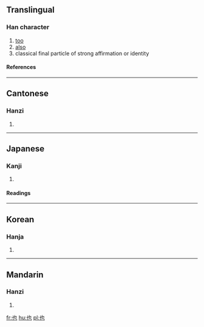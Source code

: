 ==Translingual==
{{stroke order|type=animate}}
===Han character===
{{Han char|rn=5|rad=乙|as=02|sn=3|four=4471<sub>2</sub>|canj=心木 (PD)}}
# [[too]]
# [[also]]
# classical final particle of strong affirmation or identity
====References====
{{Han ref|kx=0084.040|dkj=00171|dj=0170.040|hdz=10050.050|uh=4E5F|ud=20063|bh=A45D|bd=42077}}
----

==Cantonese==
===Hanzi===
{{yue-hanzi|jyut=|y=ya5}}
# {{defn|Cantonese}}
----
==Japanese==
===Kanji===
{{ja-kanji|grade=|rs=乙02}}
# {{defn|Japanese}}
====Readings====
{{ja-readings|on=[[や]] (ya)|kun=[[なり]] (nari), [[また]] (mata)}}
----
==Korean==
===Hanja===
{{ko-hanja|hangeul=야|rv=ya|mr=ya}}
# {{defn|Korean}}
----
==Mandarin==
===Hanzi===
{{cmn-hanzi|pin=[[yě]] ([[ye3]])|wg=yeh<sup>3</sup>}}
# {{defn|Mandarin}}

[[fr:也]]
[[hu:也]]
[[pl:也]]